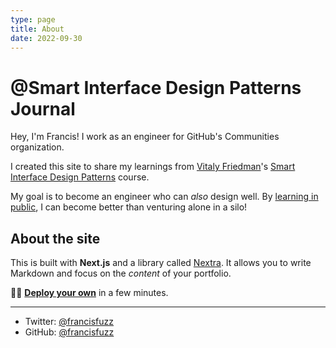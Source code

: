 ```yaml
---
type: page
title: About
date: 2022-09-30
---
```


# @Smart Interface Design Patterns Journal

Hey, I'm Francis! I work as an engineer for GitHub's Communities organization.

I created this site to share my learnings from [Vitaly Friedman](https://twitter.com/vitalyf)'s [Smart Interface Design Patterns](https://smart-interface-design-patterns.com/) course.

My goal is to become an engineer who can _also_ design well. By [learning in public](https://www.swyx.io/learn-in-public/), I can become better than venturing alone in a silo!

## About the site

This is built with **Next.js** and a library called [Nextra](https://nextra.vercel.app/). It allows you to write Markdown and focus on the _content_ of your portfolio.

💁‍♀️ [**Deploy your own**](https://vercel.com/new/git/external?repository-url=https://github.com/vercel-solutions/nextjs-portfolio-starter&project-name=portfolio&repository-name=portfolio) in a few minutes.

---

- Twitter: [@francisfuzz](https://twitter.com/francisfuzz)
- GitHub: [@francisfuzz](https://github.com/francisfuzz)
